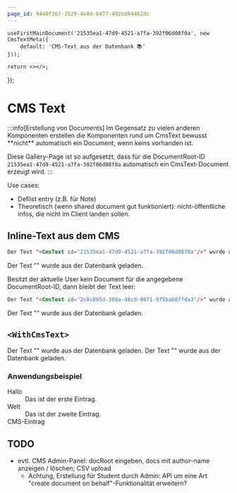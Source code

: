 ```yaml
---
page_id: 9440f367-3529-4e8d-8477-492bd94482dc
---
```




    useFirstMainDocument('21535ea1-47d9-4521-a7fa-392f06d08f0a', new CmsTextMeta({
        default: 'CMS-Text aus der Datenbank 📚'
    }));

    return <></>;
});

# CMS Text
<DocumentCreator />
:::info[Erstellung von Documents]
Im Gegensatz zu vielen anderen Komponenten erstellen die Komponenten rund um CmsText bewusst **nicht** automatisch ein Document, wenn keins vorhanden ist.

Diese Gallery-Page ist so aufgesetzt, dass für die DocumentRoot-ID `21535ea1-47d9-4521-a7fa-392f06d08f0a` automatisch ein CmsText-Document erzeugt wird.
:::

Use cases:
- Deflist entry (z.B. für Note)
- Theoretisch (wenn shared document gut funktioniert): nicht-öffentliche infos, die nicht im Client landen sollen.

## Inline-Text aus dem CMS
```md
Der Text "<CmsText id="21535ea1-47d9-4521-a7fa-392f06d08f0a"/>" wurde aus der Datenbank geladen.
```

<BrowserWindow>
Der Text "<CmsText id="21535ea1-47d9-4521-a7fa-392f06d08f0a"/>" wurde aus der Datenbank geladen.
</BrowserWindow>

Besitzt der aktuelle User kein Document für die angegebene DocumentRoot-ID, dann bleibt der Text leer:

```md
Der Text "<CmsText id="2c0c085d-388a-48cd-9871-975bab0ffda3"/>" wurde aus der Datenbank geladen.
```

<BrowserWindow>
Der Text "<CmsText id="2c0c085d-388a-48cd-9871-975bab0ffda3"/>" wurde aus der Datenbank geladen.
</BrowserWindow>

## `<WithCmsText>`
<BrowserWindow>
    <WithCmsText id="21535ea1-47d9-4521-a7fa-392f06d08f0a">Der Text "<CmsText />" wurde aus der Datenbank geladen.</WithCmsText>
</BrowserWindow>

<BrowserWindow>
    <WithCmsText id="2c0c085d-388a-48cd-9871-975bab0ffda3">Der Text "<CmsText />" wurde aus der Datenbank geladen.</WithCmsText>
</BrowserWindow>

### Anwendungsbeispiel
<BrowserWindow>
    <DefinitionList>
        <dt>Hallo</dt>
        <dd>Das ist der erste Eintrag.</dd>
        <dt>Welt</dt>
        <dd>Das ist der zweite Eintrag.</dd>
        <WithCmsText id="21535ea1-47d9-4521-a7fa-392f06d08f0a">
            <dt>CMS-Eintrag</dt>
            <dd><CmsText /></dd>
        </WithCmsText>
    </DefinitionList>
</BrowserWindow>

## TODO
- evtl. CMS Admin-Panel: docRoot eingeben, docs mit author-name anzeigen / löschen; CSV upload
  - Achtung, Erstellung für Student durch Admin: API um eine Art "create document on behalf"-Funktionalität erweitern?
